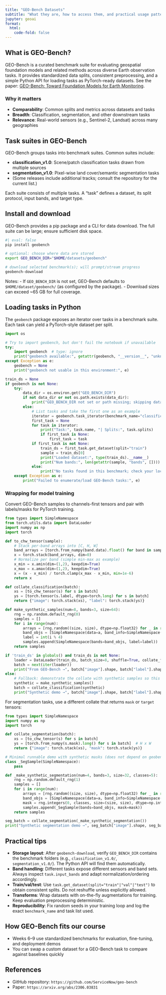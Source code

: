 ```yaml
---
title: "GEO-Bench Datasets"
subtitle: "What they are, how to access them, and practical usage patterns"
jupyter: geoai
format:
  html:
    code-fold: false
---
```


## What is GEO-Bench?

GEO-Bench is a curated benchmark suite for evaluating geospatial foundation models and related methods across diverse Earth observation tasks. It provides standardized data splits, consistent preprocessing, and a simple Python API for loading tasks as PyTorch-ready datasets. See the paper: [GEO-Bench: Toward Foundation Models for Earth Monitoring](https://arxiv.org/abs/2306.03831).

### Why it matters

- **Comparability**: Common splits and metrics across datasets and tasks
- **Breadth**: Classification, segmentation, and other downstream tasks
- **Relevance**: Real-world sensors (e.g., Sentinel-2, Landsat) across many geographies

## Task suites in GEO-Bench

GEO-Bench groups tasks into benchmark suites. Common suites include:

- **classification_v1.0**: Scene/patch classification tasks drawn from multiple sources
- **segmentation_v1.0**: Pixel-wise land cover/semantic segmentation tasks
- (Some releases include additional tracks; consult the repository for the current list.)

Each suite consists of multiple tasks. A "task" defines a dataset, its split protocol, input bands, and target type.

## Install and download

GEO-Bench provides a pip package and a CLI for data download. The full suite can be large; ensure sufficient disk space.

```bash
#| eval: false
pip install geobench

# optional: choose where data are stored
export GEO_BENCH_DIR="$HOME/datasets/geobench"

# download selected benchmark(s); will prompt/stream progress
geobench-download
```

Notes:
- If `GEO_BENCH_DIR` is not set, GEO-Bench defaults to `$HOME/dataset/geobench/` (as configured by the package).
- Download sizes can exceed ~65 GB for full coverage.

## Loading tasks in Python

The `geobench` package exposes an iterator over tasks in a benchmark suite. Each task can yield a PyTorch-style dataset per split.

```python
import os

# Try to import geobench, but don't fail the notebook if unavailable
try:
    import geobench  # type: ignore
    print("geobench available:", getattr(geobench, "__version__", "unknown"))
except Exception as e:
    geobench = None
    print("geobench not usable in this environment:", e)

train_ds = None
if geobench is not None:
    try:
        data_dir = os.environ.get("GEO_BENCH_DIR")
        if not data_dir or not os.path.exists(data_dir):
            print("GEO_BENCH_DIR not set or path missing; skipping dataset load")
        else:
            # List tasks and take the first one as an example
            iterator = geobench.task_iterator(benchmark_name="classification_v1.0")
            first_task = None
            for task in iterator:
                print("Task:", task.name, "| Splits:", task.splits)
                if first_task is None:
                    first_task = task
            if first_task is not None:
                train_ds = first_task.get_dataset(split="train")
                sample = train_ds[0]
                print("Loaded dataset:", type(train_ds).__name__)
                print("Num bands:", len(getattr(sample, "bands", [])))
            else:
                print("No tasks found in this benchmark; check your local data")
    except Exception as e:
        print("Failed to enumerate/load GEO-Bench tasks:", e)
```

### Wrapping for model training

Convert GEO-Bench samples to channels-first tensors and pair with labels/masks for PyTorch training.

```python
from types import SimpleNamespace
from torch.utils.data import DataLoader
import numpy as np
import torch

def to_chw_tensor(sample):
    # Stack per-band arrays into [C, H, W]
    band_arrays = [torch.from_numpy(band.data).float() for band in sample.bands]
    x = torch.stack(band_arrays, dim=0)
    # Normalize per band (simple min-max as example)
    x_min = x.amin(dim=(1,2), keepdim=True)
    x_max = x.amax(dim=(1,2), keepdim=True)
    x = (x - x_min) / torch.clamp(x_max - x_min, min=1e-6)
    return x

def collate_classification(batch):
    xs = [to_chw_tensor(s) for s in batch]
    ys = [torch.tensor(s.label, dtype=torch.long) for s in batch]
    return {"image": torch.stack(xs), "label": torch.stack(ys)}

def make_synthetic_samples(num=8, bands=3, size=64):
    rng = np.random.default_rng(0)
    samples = []
    for i in range(num):
        arrays = [rng.random((size, size), dtype=np.float32) for _ in range(bands)]
        band_objs = [SimpleNamespace(data=a, band_info=SimpleNamespace(name=f"B{j}")) for j, a in enumerate(arrays)]
        label = int(i % 4)
        samples.append(SimpleNamespace(bands=band_objs, label=label))
    return samples

if 'train_ds' in globals() and train_ds is not None:
    loader = DataLoader(train_ds, batch_size=8, shuffle=True, collate_fn=collate_classification)
    batch = next(iter(loader))
    print("From GEO-Bench →", batch["image"].shape, batch["label"].shape)
else:
    # Fallback: demonstrate the collate with synthetic samples so this cell always runs
    synthetic = make_synthetic_samples()
    batch = collate_classification(synthetic)
    print("Synthetic demo →", batch["image"].shape, batch["label"].shape)
```

For segmentation tasks, use a different collate that returns `mask` or `target` tensors:

```python
from types import SimpleNamespace
import numpy as np
import torch

def collate_segmentation(batch):
    xs = [to_chw_tensor(s) for s in batch]
    ys = [torch.from_numpy(s.mask).long() for s in batch]  # H x W
    return {"image": torch.stack(xs), "mask": torch.stack(ys)}

# Minimal runnable demo with synthetic masks (does not depend on geobench)
class _SegSample(SimpleNamespace):
    pass

def _make_synthetic_segmentation(num=4, bands=3, size=32, classes=5):
    rng = np.random.default_rng(1)
    samples = []
    for i in range(num):
        arrays = [rng.random((size, size), dtype=np.float32) for _ in range(bands)]
        band_objs = [SimpleNamespace(data=a, band_info=SimpleNamespace(name=f"B{j}")) for j, a in enumerate(arrays)]
        mask = rng.integers(0, classes, size=(size, size), dtype=np.int64)
        samples.append(_SegSample(bands=band_objs, mask=mask))
    return samples

seg_batch = collate_segmentation(_make_synthetic_segmentation())
print("Synthetic segmentation demo →", seg_batch["image"].shape, seg_batch["mask"].shape)
```

## Practical tips

- **Storage layout**: After `geobench-download`, verify `GEO_BENCH_DIR` contains the benchmark folders (e.g., `classification_v1.0/`, `segmentation_v1.0/`). The Python API will find them automatically.
- **Band handling**: Different tasks expose different sensors and band sets. Always inspect `task.input_bands` and adapt normalization/ordering accordingly.
- **Train/val/test**: Use `task.get_dataset(split="train"|"val"|"test")` to obtain consistent splits. Do not reshuffle unless explicitly allowed.
- **Transforms**: Wrap datasets with on-the-fly augmentations for training. Keep evaluation preprocessing deterministic.
- **Reproducibility**: Fix random seeds in your training loop and log the exact `benchmark_name` and task list used.

## How GEO-Bench fits our course

- Weeks 6–9 use standardized benchmarks for evaluation, fine-tuning, and deployment demos
- You can swap a custom dataset for a GEO-Bench task to compare against baselines quickly

## References

- GitHub repository: `https://github.com/ServiceNow/geo-bench`
- Paper: `https://arxiv.org/abs/2306.03831`



